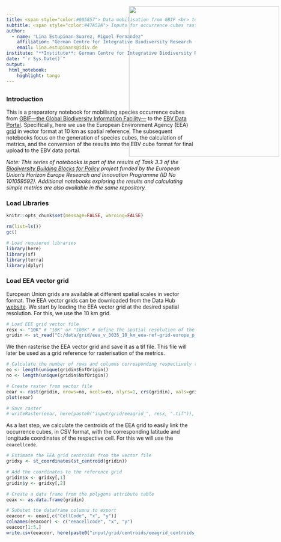 ```yaml
---
title: <span style="color:#005857"> Data mobilisation from GBIF <br> to the EBV Data Portal<span>
subtitle: <span style="color:#47A52A"> Inputs for occurrence cubes rasterisation using the 10 Km EEA vector grid
author: 
  - name: "Lina Estupinan-Suarez, Miguel Fernandez"
    affiliation: "German Centre for Integrative Biodiversity Research (iDiv)"
    email: lina.estupinans@idiv.de
institute: "**Institute**: German Centre for Integrative Biodiversity Research (iDiv)"
date: "`r Sys.Date()`"
output:
 html_notebook:
    highlight: tango
---
```

<img src="C:\gitrepo\B-Cubed_data_mobilization\input\logos\idiv+b3+EU.png" style='width: 400px; position:absolute; top:45px; right:0px; padding:5px;'/>
---


### Introduction
This is a preparatory notebook for mobilising species occurrence cubes from [GBIF—the Global Biodiversity Information Facility—](https://www.gbif.org/) to the [EBV Data Portal](https://portal.geobon.org). Specifically, here we use the European Environment Agency (EEA) [grid](https://sdi.eea.europa.eu/catalogue/srv/eng/catalog.search#/metadata/e834751f-19d1-4842-823d-e90e600c5993) in vector format at 10 km as spatial reference.
The subsequent notebooks focus on the generation of species cubes, the calculation of metrics, and the conversion of the results into the EBV cube format for final upload to the EBV data portal.

*Note: This series of notebooks is part of the results of Task 3.3 of the [Biodiversity Building Blocks for Policy](https://b-cubed.eu/) project funded by the European Union’s Horizon Europe Research and Innovation Programme (ID No 101059592). Additional notebooks exploring the results and calculating simple metrics are also available in the same repository.*


### Load Libraries
```r
knitr::opts_chunk$set(message=FALSE, warning=FALSE)
```

```r
rm(list=ls())
gc()

# Load requiered libraries
library(here)
library(sf)
library(terra)
library(dplyr)
```

### Load EEA vector grid
European Union grids are available at different spatial scales in vector format. The EEA vector grids can be downloaded from the Data Hub [website](https://sdi.eea.europa.eu/catalogue/srv/eng/catalog.search#/metadata/e834751f-19d1-4842-823d-e90e600c5993). We start by loading the EEA vector grid at the desired spatial resolution. For this, we use the 10 km grid.

```r
# Load EEE grid vector file
resx <- "10K" # "10K" or "100K" # define the spatial resolution of the vector file
gridin <- st_read("C:/data/grid/eea_v_3035_10_km_eea-ref-grid-europe_p_2011_v01_r00/Grid_ETRS89-LAEA_10K.shp")
```

We then rasterise the EEA vector grid and save it as a tif file. This file will later be used as a grid reference for rasterisation of the metrics.

```r
# Calculate the number of rows and columns corresponding respectively to latitude and longitude
eo <- length(unique(gridin$EofOrigin))
no <- length(unique(gridin$NofOrigin))

# Create raster from vector file
eear <- rast(gridin, nrows=no, ncols=eo, nlyrs=1, crs(gridin), vals=gridin$NofOrigin)
plot(eear)

# Save raster
# writeRaster(eear, here(paste0("input/grid/eeagrid_", resx, ".tif")), datatype = 'INT4S', overwrite=TRUE)
```

As a last step, we calculate the centroids of the EEA grid to easily link the occurrence cubes, in CSV format, with the corresponding latitude and longitude coordinates of the respective cell. For this we will use the `eeacellcode`.

```r
# Estimate the EEA grid centroids from the vector file
gridxy <- st_coordinates(st_centroid(gridin))

# Add the coordinates to the reference grid
gridin$x <- gridxy[,1]
gridin$y <- gridxy[,2]

# Create a data frame from the polygons attribute table
eeax <- as.data.frame(gridin)

# Substet the dataframe columns to export
eeacoor <- eeax[,c("CellCode", "x", "y")]
colnames(eeacoor) <- c("eeacellcode", "x", "y")
eeacoor[1:5,]
write.csv(eeacoor, here(paste0("input/grid/centroids/eeagrid_centroids_", resx, ".csv"))) # overwrite=TRUE,  datatype = 'INT4S', )
```